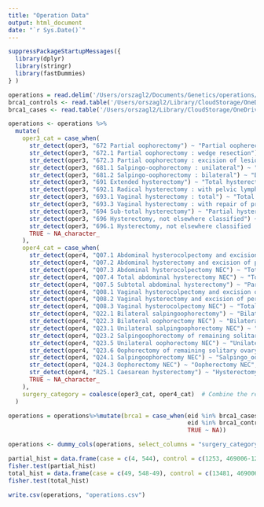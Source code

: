 ```yaml
---
title: "Operation Data"
output: html_document
date: "`r Sys.Date()`"
---
```

```r
suppressPackageStartupMessages({
  library(dplyr)
  library(stringr)
  library(fastDummies)
} )
```

```r
operations = read.delim('/Users/orszagl2/Documents/Genetics/operations/BRCA_operation.txt')
brca1_controls <- read.table('/Users/orszagl2/Library/CloudStorage/OneDrive-NationalInstitutesofHealth/Genetics/BRCA1_BRCA2/ukbb_brca1_control.txt', header=TRUE)
brca1_cases <- read.table('/Users/orszagl2/Library/CloudStorage/OneDrive-NationalInstitutesofHealth/Genetics/BRCA1_BRCA2/ukbb_brca1_case.txt', header=TRUE)
```

```r
operations <- operations %>%
  mutate(
    oper3_cat = case_when(
      str_detect(oper3, "672 Partial oophorectomy") ~ "Partial oopherectomy",
      str_detect(oper3, "672.1 Partial oophorectomy : wedge resection") ~ "Partial oopherectomy",
      str_detect(oper3, "672.3 Partial oophorectomy : excision of lesion") ~ "Partial oopherectomy",
      str_detect(oper3, "681.1 Salpingo-oophorectomy : unilateral") ~ "Unilateral salpingo_oopherectomy",
      str_detect(oper3, "681.2 Salpingo-oophorectomy : bilateral") ~ "Bilateral salpingo_oopherectomy",
      str_detect(oper3, "691 Extended hysterectomy") ~ "Total hysterectomy",
      str_detect(oper3, "692.1 Radical hysterectomy : with pelvic lymphadenectomy") ~ "Total hysterectomy",
      str_detect(oper3, "693.1 Vaginal hysterectomy : total") ~ "Total hysterectomy",
      str_detect(oper3, "693.3 Vaginal hysterectomy : with repair of prolapse") ~ "Total hysterectomy",
      str_detect(oper3, "694 Sub-total hysterectomy") ~ "Partial hysterectomy",
      str_detect(oper3, "696 Hysterectomy, not elsewhere classified") ~ "Hysterectomy (other/NEC)",
      str_detect(oper3, "696.1 Hysterectomy, not elsewhere classified : total hysterectomy") ~ "Total hysterectomy",
      TRUE ~ NA_character_
    ),
    oper4_cat = case_when(
      str_detect(oper4, "Q07.1 Abdominal hysterocolpectomy and excision of periuterine tissue") ~ "Total hysterectomy",
      str_detect(oper4, "Q07.2 Abdominal hysterectomy and excision of periuterine tissue NEC") ~ "Total hysterectomy",
      str_detect(oper4, "Q07.3 Abdominal hysterocolpectomy NEC") ~ "Total hysterectomy",
      str_detect(oper4, "Q07.4 Total abdominal hysterectomy NEC") ~ "Total hysterectomy",
      str_detect(oper4, "Q07.5 Subtotal abdominal hysterectomy") ~ "Partial hysterectomy",
      str_detect(oper4, "Q08.1 Vaginal hysterocolpectomy and excision of periuterine tissue") ~ "Total hysterectomy",
      str_detect(oper4, "Q08.2 Vaginal hysterectomy and excision of periuterine tissue NEC") ~ "Total hysterectomy",
      str_detect(oper4, "Q08.3 Vaginal hysterocolpectomy NEC") ~ "Total hysterectomy",
      str_detect(oper4, "Q22.1 Bilateral salpingoophorectomy") ~ "Bilateral salpingo_oopherectomy",
      str_detect(oper4, "Q22.3 Bilateral oophorectomy NEC") ~ "Bilateral oopherectomy",
      str_detect(oper4, "Q23.1 Unilateral salpingoophorectomy NEC") ~ "Unilateral salpingo_oopherectomy",
      str_detect(oper4, "Q23.2 Salpingoophorectomy of remaining solitary fallopian tube and ovary") ~ "Unilateral salpingo_oopherectomy",
      str_detect(oper4, "Q23.5 Unilateral oophorectomy NEC") ~ "Unilateral oopherectomy",
      str_detect(oper4, "Q23.6 Oophorectomy of remaining solitary ovary NEC") ~ "Unilateral oopherectomy",
      str_detect(oper4, "Q24.1 Salpingoophorectomy NEC") ~ "Salpingo_oopherectomy NEC",
      str_detect(oper4, "Q24.3 Oophorectomy NEC") ~ "Oopherectomy NEC",
      str_detect(oper4, "R25.1 Caesarean hysterectomy") ~ "Hysterectomy (other/NEC)",
      TRUE ~ NA_character_
    ),
    surgery_category = coalesce(oper3_cat, oper4_cat)  # Combine the results into a single column
  )
```

```r
operations = operations%>%mutate(brca1 = case_when(eid %in% brca1_cases$eid ~ "case",
                                                   eid %in% brca1_controls$eid ~ "control",
                                                   TRUE ~ NA))
```

```r
operations <- dummy_cols(operations, select_columns = "surgery_category", remove_first_dummy = FALSE, remove_selected_columns = FALSE)
```

```r
partial_hist = data.frame(case = c(4, 544), control = c(1253, 469006-1253))
fisher.test(partial_hist)
total_hist = data.frame(case = c(49, 548-49), control = c(13481, 469006-13481))
fisher.test(total_hist)
```
```r
write.csv(operations, "operations.csv")
```

